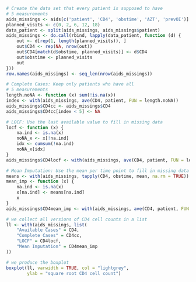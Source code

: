 ```r
# Create the data set that every patient is supposed to have
# 5 measurements
aids_missings <- aids[c('patient', 'CD4', 'obstime', 'AZT', 'prevOI')]
planned_visits <- c(0, 2, 6, 12, 18)
data_patient <- split(aids_missings, aids_missings$patient)
aids_missings <- do.call(rbind, lapply(data_patient, function (d) {
    out <- d[rep(1, length(planned_visits)), ]
    out$CD4 <- rep(NA, nrow(out))
    out$CD4[match(d$obstime, planned_visits)] <- d$CD4
    out$obstime <- planned_visits
    out
}))
row.names(aids_missings) <- seq_len(nrow(aids_missings))

# Complete Cases: Keep only patients who have all 
# 5 measurements
length.noNA <- function (x) sum(!is.na(x))
index <- with(aids_missings, ave(CD4, patient, FUN = length.noNA))
aids_missings$CD4cc <- aids_missings$CD4
aids_missings$CD4cc[index < 5] <- NA

# LOCF: Use the last available value to fill in missing data
locf <- function (x) {
    na.ind <- is.na(x)
    noNA_x <- x[!na.ind]
    idx <- cumsum(!na.ind)
    noNA_x[idx]
}
aids_missings$CD4locf <- with(aids_missings, ave(CD4, patient, FUN = locf))

# Mean Imputation: Use the mean per time point to fill in missing data
means <- with(aids_missings, tapply(CD4, obstime, mean, na.rm = TRUE))
mean_imp <- function (x) {
    na.ind <- is.na(x)
    x[na.ind] <- means[na.ind]
    x
}
aids_missings$CD4mean_imp <- with(aids_missings, ave(CD4, patient, FUN = mean_imp))

# we collect all versions of CD4 cell counts in a list
ll <- with(aids_missings, list(
    "Available Cases" = CD4,
    "Complete Cases" = CD4cc,
    "LOCF" = CD4locf,
    "Mean Imputation" = CD4mean_imp
))

# we produce the boxplot
boxplot(ll, varwidth = TRUE, col = "lightgrey", 
        ylab = "square root CD4 cell count")
```
